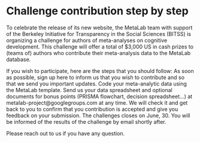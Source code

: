 # Challenge contribution step by step

To celebrate the release of its new website, the MetaLab team with support of the Berkeley Initiative for Transparency in the Social Sciences (BITSS) is organizing a challenge for authors of meta-analyses on cognitive development. This challenge will offer a total of $3,000 US in cash prizes to (teams of) authors who contribute their meta-analysis data to the MetaLab database. 

If you wish to participate, here are the steps that you should follow:
As soon as possible, sign up here to inform us that you wish to contribute and so that we send you important updates. 
Code your meta-analytic data using the MetaLab template.
Send us your data spreadsheet and optional documents for bonus points (PRISMA flowchart, decision spreadsheet…) at metalab-project@googlegroups.com at any time. We will check it and get back to you to confirm that you contribution is accepted and give you feedback on your submission.
The challenges closes on June, 30. You will be informed of the results of the challenge by email shortly after.

Please reach out to us if you have any question.
